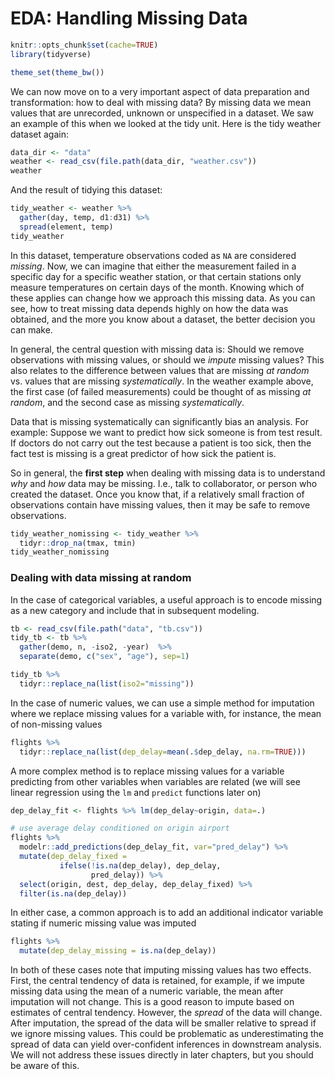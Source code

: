 # EDA: Handling Missing Data

```r
knitr::opts_chunk$set(cache=TRUE)
library(tidyverse)

theme_set(theme_bw())
```

We can now move on to a very important aspect of data preparation and transformation: how to deal with missing data? By missing data we mean values that are unrecorded, unknown or unspecified in a dataset. We saw an example of this when we looked at the tidy unit. Here is the tidy weather dataset again:

```r
data_dir <- "data"
weather <- read_csv(file.path(data_dir, "weather.csv"))
weather
```

And the result of tidying this dataset:

```r
tidy_weather <- weather %>%
  gather(day, temp, d1:d31) %>%
  spread(element, temp)
tidy_weather
```

In this dataset, temperature observations coded as `NA` are considered _missing_. Now, we can imagine that either the measurement failed in a specific day for a specific weather station, or that certain stations only measure temperatures on certain days of the month. Knowing which of these applies can change how we approach this missing data. As you can see, how to treat missing data depends highly on how the data was obtained, and the more you know about a dataset, the better decision you can make.

In general, the central question with missing data is: Should we remove observations with missing values, or should we *impute* missing values? This also relates to the difference between values that are missing _at random_ vs. values that are missing _systematically_. In the weather example above, the first case (of failed measurements) could be thought of as missing _at random_, and the second case as missing _systematically_.


Data that is missing systematically can significantly bias an analysis. For example: 
Suppose we want to predict how sick someone is from test result. If doctors do not carry out the test because a patient is too sick, then the fact test is missing is a great predictor of how sick the patient is.


So in general, the **first step** when dealing with missing data is to understand *why* and *how* data may be missing. I.e., talk to collaborator, or person who created the dataset. Once you know that, if a relatively small fraction of observations contain have missing values, then it may be safe to remove observations.

```r
tidy_weather_nomissing <- tidy_weather %>%
  tidyr::drop_na(tmax, tmin)
tidy_weather_nomissing
```

### Dealing with data missing at random

In the case of categorical variables, a useful approach is to encode missing as a new category and include that in subsequent modeling.

```r
tb <- read_csv(file.path("data", "tb.csv"))
tidy_tb <- tb %>%
  gather(demo, n, -iso2, -year)  %>%
  separate(demo, c("sex", "age"), sep=1)

tidy_tb %>%
  tidyr::replace_na(list(iso2="missing"))
```

In the case of numeric values, we can use a simple method for imputation where we
replace missing values for a variable with, for instance, the mean of non-missing values

```r
flights %>%
  tidyr::replace_na(list(dep_delay=mean(.$dep_delay, na.rm=TRUE)))
```

A more complex method is to replace missing values for a variable predicting from
other variables when variables are related (we will see linear regression using the `lm` and `predict` functions later on)

```r
dep_delay_fit <- flights %>% lm(dep_delay~origin, data=.)

# use average delay conditioned on origin airport
flights %>%
  modelr::add_predictions(dep_delay_fit, var="pred_delay") %>%
  mutate(dep_delay_fixed = 
           ifelse(!is.na(dep_delay), dep_delay, 
                  pred_delay)) %>%
  select(origin, dest, dep_delay, dep_delay_fixed) %>%
  filter(is.na(dep_delay))
```

In either case, a common approach is to add an additional indicator
variable stating if numeric missing value was imputed

```r
flights %>%
  mutate(dep_delay_missing = is.na(dep_delay))
```

In both of these cases note that imputing missing values has two effects. First, the central tendency of data is retained, for example, if we impute missing data using the mean of a numeric variable, the mean after imputation will not change. This is a good reason to impute based on estimates of central tendency. However, the _spread_ of the data will change. After imputation, the spread of the data will be smaller relative to spread if we ignore missing values. This could be problematic as underestimating the spread of data can yield over-confident inferences in downstream analysis. We will not address these issues directly in later chapters, but you should be aware of this.